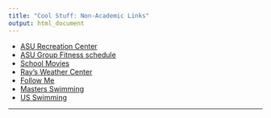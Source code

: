 ```yaml
---
title: "Cool Stuff: Non-Academic Links"
output: html_document
---
```


- [ASU Recreation Center](http://urec.appstate.edu/student-recreation-center)
- [ASU Group Fitness schedule](http://fitness.appstate.edu/pagesmith/19)     
- [School Movies](http://csil.orgsync.com/org/apps/Films/)    
- [Ray's Weather Center](http://booneweather.com/)
- [Follow Me](https://www.facebook.com/Indy.Jung)
- [Masters Swimming](http://www.usms.org/)
- [US Swimming](http://www.usaswimming.org/DesktopDefault.aspx)    

* * *